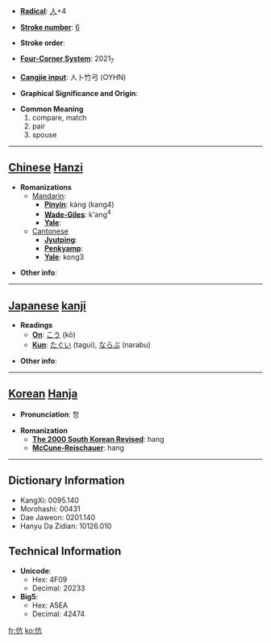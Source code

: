 * '''[[Wiktionary:Chinese radical index| Radical]]''': [[Wiktionary:Chinese radical index 人|人]]+4

* '''[[Wiktionary:Chinese total strokes index|Stroke number]]''': [[Wiktionary:Chinese total strokes index 6|6]]

* '''Stroke order''': 

* '''[[Wiktionary:Chinese four corner index|Four-Corner System]]''': 2021<sub>7</sub>

* '''[[Wiktionary:Chinese Cangjie index|Cangjie input]]''': 人卜竹弓 (OYHN)

* '''Graphical Significance and Origin''': 

* '''Common Meaning'''
*#compare, match
*# pair
*# spouse


----

== [[Chinese]] [[Hanzi]] ==

* '''Romanizations'''
** [[Mandarin]]:
*** '''[[Pinyin]]''': kàng (kang4)
*** '''[[Wade-Giles]]''': k'ang<sup>4</sup>
*** '''[[Yale]]''': 
**[[Cantonese]]
***'''[[Jyutping]]''':
***'''[[Penkyamp]]''': 
***'''[[Yale]]''': kong3

* '''Other info''': 

----

== [[Japanese]] [[kanji]] ==

* '''Readings'''
** '''[[On]]''': [[こう]] (kō)
** '''[[Kun]]''': [[たぐい]] (tagui), [[ならぶ]] (narabu)

* '''Other info''':  

----

== [[Korean]] [[Hanja]] ==

* '''Pronunciation''': 항

* '''Romanization'''
** '''[[The 2000 South Korean Revised Romanization|The 2000 South Korean Revised]]''': hang
** '''[[McCune-Reischauer]]''': hang

----

== Dictionary Information ==

* KangXi: 0095.140
* Morohashi: 00431
* Dae Jaweon: 0201.140
* Hanyu Da Zidian: 10126.010

== Technical Information ==

* '''Unicode''':
** Hex: 4F09
** Decimal: 20233
* '''Big5''':
** Hex: A5EA
** Decimal: 42474

[[fr:伉]]
[[ko:伉]]